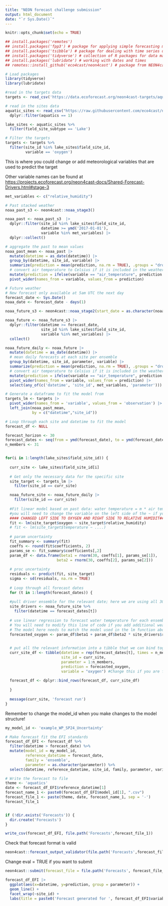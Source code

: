 ```yaml
---
title: "NEON forecast challenge submission"
output: html_document
date: "`r Sys.Date()`"
---
```


```r
knitr::opts_chunk$set(echo = TRUE)
```


```r
## install.packages('remotes')
## install.packages('fpp3') # package for applying simple forecasting methods
## install.packages('tsibble') # package for dealing with time series data sets and tsibble objects
## install.packages('tidyverse') # collection of R packages for data manipulation, analysis, and visualisation
## install.packages('lubridate') # working with dates and times
## remotes::install_github('eco4cast/neon4cast') # package from NEON4cast challenge organisers to assist with forecast building and submission

# Load packages
library(tidyverse)
library(lubridate)
```

```r
#read in the targets data
targets <- read_csv('https://data.ecoforecast.org/neon4cast-targets/aquatics/aquatics-targets.csv.gz')

# read in the sites data
aquatic_sites <- read_csv("https://raw.githubusercontent.com/eco4cast/neon4cast-targets/main/NEON_Field_Site_Metadata_20220412.csv") |>
  dplyr::filter(aquatics == 1)

lake_sites <- aquatic_sites %>%
  filter(field_site_subtype == 'Lake')

# Filter the targets
targets <- targets %>%
  filter(site_id %in% lake_sites$field_site_id,
         variable == 'oxygen')
```

This is where you could change or add meteorological variables that are used to predict the target

Other variable names can be found at <https://projects.ecoforecast.org/neon4cast-docs/Shared-Forecast-Drivers.html#stage-3>

```r
met_variables <- c("relative_humidity")
```

```r

# Past stacked weather
noaa_past_s3 <- neon4cast::noaa_stage3()

noaa_past <- noaa_past_s3  |> 
  dplyr::filter(site_id %in% lake_sites$field_site_id,
                datetime >= ymd('2017-01-01'),
                variable %in% met_variables) |> 
  dplyr::collect()

# aggregate the past to mean values
noaa_past_mean <- noaa_past |> 
  mutate(datetime = as_date(datetime)) |> 
  group_by(datetime, site_id, variable) |> 
  summarize(prediction = mean(prediction, na.rm = TRUE), .groups = "drop") |> 
  # convert air temperature to Celsius if it is included in the weather data
  mutate(prediction = ifelse(variable == "air_temperature", prediction - 273.15, prediction)) |> 
  pivot_wider(names_from = variable, values_from = prediction)
```

```r
# Future weather
# New forecast only available at 5am UTC the next day
forecast_date <- Sys.Date() 
noaa_date <- forecast_date - days(1)

noaa_future_s3 <- neon4cast::noaa_stage2(start_date = as.character(noaa_date))

noaa_future <- noaa_future_s3 |> 
  dplyr::filter(datetime >= forecast_date,
                site_id %in% lake_sites$field_site_id,
                variable %in% met_variables) |> 
  collect()

noaa_future_daily <- noaa_future |> 
  mutate(datetime = as_date(datetime)) |> 
  # mean daily forecasts at each site per ensemble
  group_by(datetime, site_id, parameter, variable) |> 
  summarize(prediction = mean(prediction, na.rm = TRUE), .groups = "drop") |> 
  # convert air temperature to Celsius if it is included in the weather data
  mutate(prediction = ifelse(variable == "air_temperature", prediction - 273.15, prediction)) |> 
  pivot_wider(names_from = variable, values_from = prediction) |> 
  select(any_of(c('datetime', 'site_id', met_variables, 'parameter')))
```

```r
# Generate a dataframe to fit the model from 
targets_lm <- targets |> 
  pivot_wider(names_from = 'variable', values_from = 'observation') |> 
  left_join(noaa_past_mean, 
            by = c("datetime","site_id"))

# Loop through each site and datetime to fit the model
forecast_df <- NULL

```

```r
forecast_horizon <- 30
forecast_dates <- seq(from = ymd(forecast_date), to = ymd(forecast_date) + forecast_horizon, by = "day")
n_members <- 31


for(i in 1:length(lake_sites$field_site_id)) {  
  
  curr_site <- lake_sites$field_site_id[i]
  
  # Get only the necessary data for the specific site
  site_target <- targets_lm |>
    filter(site_id == curr_site)

  noaa_future_site <- noaa_future_daily |> 
    filter(site_id == curr_site)
  
  #Fit linear model based on past data: water temperature = m * air temperature + b
  #you will need to change the variable on the left side of the ~ if you are forecasting oxygen or chla
  #### CHANGED LEFT SIDE TO OXYGEN AND RIGHT SIDE TO RELATIVE HUMIDIT###
  fit <- lm(site_target$oxygen ~ site_target$relative_humidity)
  # fit <- lm(site_target$temperature ~ ....)
    
  # param uncertainty
  fit_summary <- summary(fit)
  coeffs <- round(fit$coefficients, 2)
  params_se <- fit_summary$coefficients[,2]
  param_df <- data.frame(beta1 = rnorm(30, coeffs[1], params_se[1]),
                       beta2 = rnorm(30, coeffs[2], params_se[2]))
  
  # proc uncertainty
  residuals <- predict(fit, site_target)
  sigma <- sd(residuals, na.rm = TRUE) 
  
  # Loop through all forecast dates
  for (t in 1:length(forecast_dates)) {
  
  #pull driver ensemble for the relevant date; here we are using all 30 NOAA ensemble members
  site_drivers <- noaa_future_site %>%
    filter(datetime == forecast_dates[t])
  
  # use linear regression to forecast water temperature for each ensemble member
  # You will need to modify this line of code if you add additional weather variables or change the form of the model
  # The model here needs to match the model used in the lm function above (or what model you used in the fit)
  forecasted_oxygen <- param_df$beta1 + param_df$beta2 * site_drivers$relative_humidity

    
  # put all the relevant information into a tibble that we can bind together
  curr_site_df <- tibble(datetime = rep(forecast_dates[t], times = n_members),
                         site_id = curr_site,
                         parameter = 1:n_members,
                         prediction = forecasted_oxygen,
                         variable = "oxygen") #Change this if you are forecasting a different variable
  
  forecast_df <- dplyr::bind_rows(forecast_df, curr_site_df)
  
  }
  
  message(curr_site, 'forecast run')
}
```

Remember to change the model_id when you make changes to the model structure!

```r
my_model_id <- 'example_WP_SP24_Uncertainty'
```

```r
# Make forecast fit the EFI standards
forecast_df_EFI <- forecast_df %>%
  filter(datetime > forecast_date) %>%
  mutate(model_id = my_model_id,
         reference_datetime = forecast_date,
         family = 'ensemble',
         parameter = as.character(parameter)) %>%
  select(datetime, reference_datetime, site_id, family, parameter, variable, prediction, model_id)

```

```r
# Write the forecast to file
theme <- 'aquatics'
date <- forecast_df_EFI$reference_datetime[1]
forecast_name_1 <- paste0(forecast_df_EFI$model_id[1], ".csv")
forecast_file_1 <- paste(theme, date, forecast_name_1, sep = '-')
forecast_file_1


if (!dir.exists('Forecasts')) {
  dir.create('Forecasts')
}

write_csv(forecast_df_EFI, file.path('Forecasts',forecast_file_1))
```

Check that forecast format is valid

```r
neon4cast::forecast_output_validator(file.path('Forecasts',forecast_file_1))
```

Change eval = TRUE if you want to submit

```r

neon4cast::submit(forecast_file = file.path('Forecasts', forecast_file_1), ask = FALSE) # if ask = T (default), it will produce a pop-up box asking if you want to submit

```

```r
forecast_df_EFI |> 
  ggplot(aes(x=datetime, y=prediction, group = parameter)) +
  geom_line() +
  facet_wrap(~site_id) +
  labs(title = paste0('Forecast generated for ', forecast_df_EFI$variable[1], ' on ', forecast_df_EFI$reference_datetime[1]))
```
